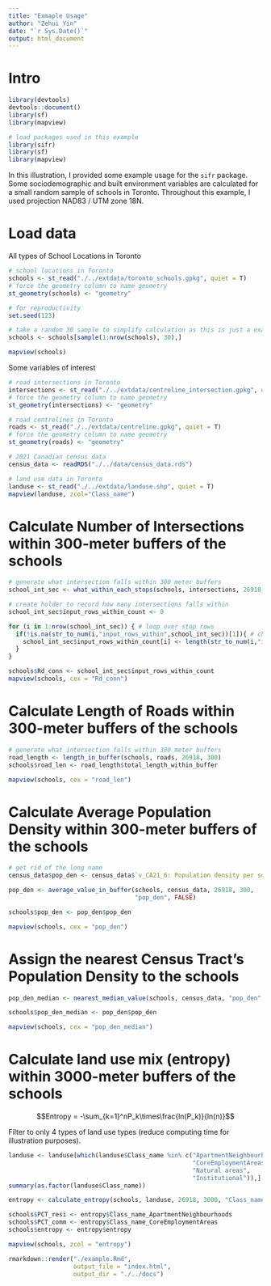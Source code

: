 ```yaml
---
title: "Exmaple Usage"
author: "Zehui Yin"
date: "`r Sys.Date()`"
output: html_document
---
```


# Intro

```r
library(devtools)
devtools::document()
library(sf)
library(mapview)
```

```r
# load packages used in this example
library(sifr)
library(sf)
library(mapview)
```

In this illustration, I provided some example usage for the `sifr` package. Some 
sociodemographic and built environment variables are calculated for a small 
random sample of schools in Toronto. Throughout this example, I used projection
NAD83 / UTM zone 18N.

# Load data

All types of School Locations in Toronto

```r
# school locations in Toronto
schools <- st_read("./../extdata/toronto_schools.gpkg", quiet = T)
# force the geometry column to name geometry
st_geometry(schools) <- "geometry"

# for reproductivity
set.seed(123)

# take a random 30 sample to simplify calculation as this is just a example
schools <- schools[sample(1:nrow(schools), 30),]

mapview(schools)
```

Some variables of interest

```r
# road intersections in Toronto
intersections <- st_read("./../extdata/centreline_intersection.gpkg", quiet = T)
# force the geometry column to name geometry
st_geometry(intersections) <- "geometry"

# road centrelines in Toronto
roads <- st_read("./../extdata/centreline.gpkg", quiet = T)
# force the geometry column to name geometry
st_geometry(roads) <- "geometry"

# 2021 Canadian census data
census_data <- readRDS("./../data/census_data.rds")

# land use data in Toronto
landuse <- st_read("./../extdata/landuse.shp", quiet = T)
mapview(landuse, zcol="Class_name")
```

# Calculate Number of Intersections within 300-meter buffers of the schools

```r
# generate what intersection falls within 300 meter buffers
school_int_sec <- what_within_each_stops(schools, intersections, 26918, 300)

# create holder to record how many intersections falls within
school_int_sec$input_rows_within_count <- 0

for (i in 1:nrow(school_int_sec)) { # loop over stop rows
  if(!is.na(str_to_num(i,"input_rows_within",school_int_sec))[1]){ # check whether there is intersection falls within
    school_int_sec$input_rows_within_count[i] <- length(str_to_num(i,"input_rows_within",school_int_sec)) # record the number of intersections
  }
}

schools$Rd_conn <- school_int_sec$input_rows_within_count
mapview(schools, cex = "Rd_conn")
```

# Calculate Length of Roads within 300-meter buffers of the schools

```r
# generate what intersection falls within 300 meter buffers
road_length <- length_in_buffer(schools, roads, 26918, 300)
schools$road_len <- road_length$total_length_within_buffer

mapview(schools, cex = "road_len")
```

# Calculate Average Population Density within 300-meter buffers of the schools

```r
# get rid of the long name
census_data$pop_den <- census_data$`v_CA21_6: Population density per square kilometre`

pop_den <- average_value_in_buffer(schools, census_data, 26918, 300, 
                                   "pop_den", FALSE)

schools$pop_den <- pop_den$pop_den

mapview(schools, cex = "pop_den")
```

# Assign the nearest Census Tract's Population Density to the schools

```r
pop_den_median <- nearest_median_value(schools, census_data, "pop_den", 26918)

schools$pop_den_median <- pop_den$pop_den

mapview(schools, cex = "pop_den_median")
```

# Calculate land use mix (entropy) within 3000-meter buffers of the schools

$$Entropy = -\sum_{k=1}^nP_k\times\frac{ln(P_k)}{ln(n)}$$

Filter to only 4 types of land use types (reduce computing time for illustration purposes).

```r
landuse <- landuse[which(landuse$Class_name %in% c("ApartmentNeighbourhoods",
                                                   "CoreEmploymentAreas",
                                                   "Natural areas",
                                                   "Institutional")),]
summary(as.factor(landuse$Class_name))
```

```r
entropy <- calculate_entropy(schools, landuse, 26918, 3000, "Class_name", FALSE)

schools$PCT_resi <- entropy$Class_name_ApartmentNeighbourhoods
schools$PCT_comm <- entropy$Class_name_CoreEmploymentAreas
schools$entropy <- entropy$entropy

mapview(schools, zcol = "entropy")
```

```r
rmarkdown::render("./example.Rmd", 
                  output_file = "index.html", 
                  output_dir = "./../docs")
```

